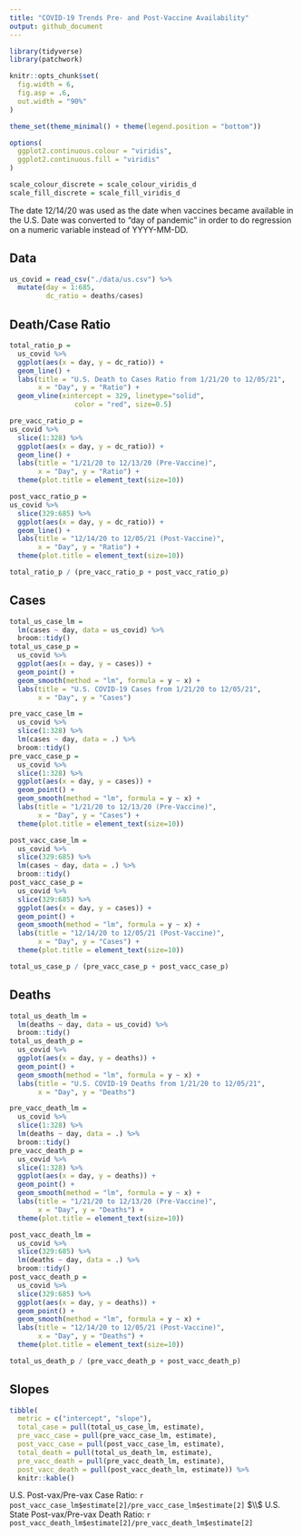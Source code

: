 ```yaml
---
title: "COVID-19 Trends Pre- and Post-Vaccine Availability"
output: github_document
---
```


```r
library(tidyverse)
library(patchwork)

knitr::opts_chunk$set(
  fig.width = 6,
  fig.asp = .6,
  out.width = "90%"
)

theme_set(theme_minimal() + theme(legend.position = "bottom"))

options(
  ggplot2.continuous.colour = "viridis",
  ggplot2.continuous.fill = "viridis"
)

scale_colour_discrete = scale_colour_viridis_d
scale_fill_discrete = scale_fill_viridis_d
```

The date 12/14/20 was used as the date when vaccines became available in the U.S. Date was converted to "day of pandemic" in order to do regression on a numeric variable instead of YYYY-MM-DD.

## Data

```r
us_covid = read_csv("./data/us.csv") %>% 
  mutate(day = 1:685,
         dc_ratio = deaths/cases)
```

## Death/Case Ratio

```r
total_ratio_p = 
  us_covid %>% 
  ggplot(aes(x = day, y = dc_ratio)) +
  geom_line() +
  labs(title = "U.S. Death to Cases Ratio from 1/21/20 to 12/05/21",
       x = "Day", y = "Ratio") +
  geom_vline(xintercept = 329, linetype="solid", 
                color = "red", size=0.5)

pre_vacc_ratio_p = 
us_covid %>% 
  slice(1:328) %>% 
  ggplot(aes(x = day, y = dc_ratio)) +
  geom_line() +
  labs(title = "1/21/20 to 12/13/20 (Pre-Vaccine)",
       x = "Day", y = "Ratio") +
  theme(plot.title = element_text(size=10))

post_vacc_ratio_p = 
us_covid %>% 
  slice(329:685) %>% 
  ggplot(aes(x = day, y = dc_ratio)) +
  geom_line() +
  labs(title = "12/14/20 to 12/05/21 (Post-Vaccine)",
       x = "Day", y = "Ratio") +
  theme(plot.title = element_text(size=10))

total_ratio_p / (pre_vacc_ratio_p + post_vacc_ratio_p)
```

## Cases

```r
total_us_case_lm = 
  lm(cases ~ day, data = us_covid) %>% 
  broom::tidy()
total_us_case_p = 
  us_covid %>% 
  ggplot(aes(x = day, y = cases)) +
  geom_point() +
  geom_smooth(method = "lm", formula = y ~ x) +
  labs(title = "U.S. COVID-19 Cases from 1/21/20 to 12/05/21",
       x = "Day", y = "Cases")

pre_vacc_case_lm = 
  us_covid %>% 
  slice(1:328) %>% 
  lm(cases ~ day, data = .) %>% 
  broom::tidy()
pre_vacc_case_p = 
  us_covid %>% 
  slice(1:328) %>% 
  ggplot(aes(x = day, y = cases)) +
  geom_point() +
  geom_smooth(method = "lm", formula = y ~ x) +
  labs(title = "1/21/20 to 12/13/20 (Pre-Vaccine)",
       x = "Day", y = "Cases") +
  theme(plot.title = element_text(size=10))

post_vacc_case_lm = 
  us_covid %>% 
  slice(329:685) %>% 
  lm(cases ~ day, data = .) %>% 
  broom::tidy()
post_vacc_case_p = 
  us_covid %>% 
  slice(329:685) %>%
  ggplot(aes(x = day, y = cases)) +
  geom_point() +
  geom_smooth(method = "lm", formula = y ~ x) +
  labs(title = "12/14/20 to 12/05/21 (Post-Vaccine)",
       x = "Day", y = "Cases") +
  theme(plot.title = element_text(size=10))

total_us_case_p / (pre_vacc_case_p + post_vacc_case_p)
```

## Deaths

```r
total_us_death_lm = 
  lm(deaths ~ day, data = us_covid) %>% 
  broom::tidy()
total_us_death_p = 
  us_covid %>% 
  ggplot(aes(x = day, y = deaths)) +
  geom_point() +
  geom_smooth(method = "lm", formula = y ~ x) +
  labs(title = "U.S. COVID-19 Deaths from 1/21/20 to 12/05/21",
       x = "Day", y = "Deaths")

pre_vacc_death_lm = 
  us_covid %>% 
  slice(1:328) %>% 
  lm(deaths ~ day, data = .) %>% 
  broom::tidy()
pre_vacc_death_p = 
  us_covid %>% 
  slice(1:328) %>% 
  ggplot(aes(x = day, y = deaths)) +
  geom_point() +
  geom_smooth(method = "lm", formula = y ~ x) +
  labs(title = "1/21/20 to 12/13/20 (Pre-Vaccine)",
       x = "Day", y = "Deaths") +
  theme(plot.title = element_text(size=10))

post_vacc_death_lm = 
  us_covid %>% 
  slice(329:685) %>% 
  lm(deaths ~ day, data = .) %>% 
  broom::tidy()
post_vacc_death_p = 
  us_covid %>% 
  slice(329:685) %>% 
  ggplot(aes(x = day, y = deaths)) +
  geom_point() +
  geom_smooth(method = "lm", formula = y ~ x) +
  labs(title = "12/14/20 to 12/05/21 (Post-Vaccine)",
       x = "Day", y = "Deaths") +
  theme(plot.title = element_text(size=10))

total_us_death_p / (pre_vacc_death_p + post_vacc_death_p)
```

## Slopes

```r
tibble(
  metric = c("intercept", "slope"),
  total_case = pull(total_us_case_lm, estimate),
  pre_vacc_case = pull(pre_vacc_case_lm, estimate),
  post_vacc_case = pull(post_vacc_case_lm, estimate),
  total_death = pull(total_us_death_lm, estimate),
  pre_vacc_death = pull(pre_vacc_death_lm, estimate),
  post_vacc_death = pull(post_vacc_death_lm, estimate)) %>% 
  knitr::kable()

```

U.S. Post-vax/Pre-vax Case Ratio: `r post_vacc_case_lm$estimate[2]/pre_vacc_case_lm$estimate[2]` $\\$
U.S. State Post-vax/Pre-vax Death Ratio: `r post_vacc_death_lm$estimate[2]/pre_vacc_death_lm$estimate[2]`